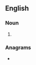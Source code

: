 {{also|bagman}}
==English==

===Noun===
{{en-noun|bag men}}

# {{alternative spelling of|bagman|lang=en}}

===Anagrams===
* {{anagrams|en|a=aabgmn|man bag|man-bag|manbag}}